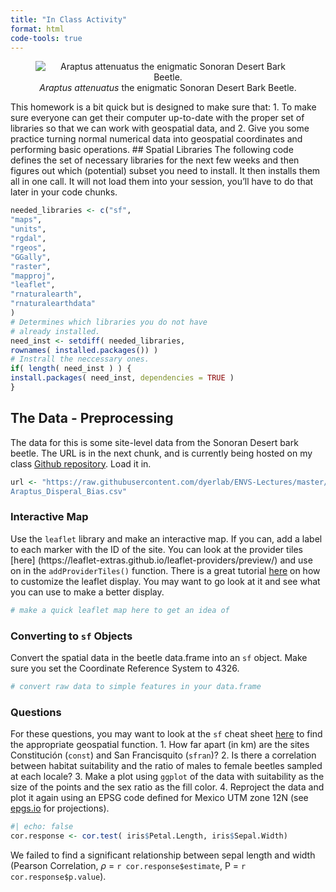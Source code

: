 ```yaml
---
title: "In Class Activity"
format: html
code-tools: true
---
```

<center>
![*Araptus attenuatus* the enigmatic Sonoran Desert Bark
Beetle.](https://live.staticflickr.com/65535/50441339417_74e04216fa_w_d.jpg)
</center>
This homework is a bit quick but is designed to make sure that:
1. To make sure everyone can get their computer up-to-date with the proper set of
libraries so that we can work with geospatial data, and
2. Give you some practice turning normal numerical data into geospatial coordinates
and performing basic operations.
## Spatial Libraries
The following code defines the set of necessary libraries for the next few weeks
and then figures out which (potential) subset you need to install. It then installs
them all in one call. It will not load them into your session, you'll have to do
that later in your code chunks.
```r
needed_libraries <- c("sf",
"maps",
"units",
"rgdal",
"rgeos",
"GGally",
"raster",
"mapproj",
"leaflet",
"rnaturalearth",
"rnaturalearthdata"
)
# Determines which libraries you do not have
# already installed.
need_inst <- setdiff( needed_libraries,
rownames( installed.packages()) )
# Instrall the neccessary ones.
if( length( need_inst ) ) {
install.packages( need_inst, dependencies = TRUE )
}
```
## The Data - Preprocessing
The data for this is some site-level data from the Sonoran Desert bark beetle. The
URL is in the next chunk, and is currently being hosted on my class [Github
repository](https://github.com/dyerlab/ENVS-Lectures). Load it in.
```r
url <- "https://raw.githubusercontent.com/dyerlab/ENVS-Lectures/master/data/
Araptus_Disperal_Bias.csv"
```
### Interactive Map
Use the `leaflet` library and make an interactive map. If you can, add a label to
each marker with the ID of the site. You can look at the provider tiles [here]
(https://leaflet-extras.github.io/leaflet-providers/preview/) and use on in the
`addProviderTiles()` function.
There is a great tutorial [here](https://rstudio.github.io/leaflet/map_widget.html)
on how to customize the leaflet display. You may want to go look at it and see
what you can use to make a better display.
```r
# make a quick leaflet map here to get an idea of
```
### Converting to `sf` Objects
Convert the spatial data in the beetle data.frame into an `sf` object. Make sure
you set the Coordinate Reference System to $4326$.
```r
# convert raw data to simple features in your data.frame
```
### Questions
For these questions, you may want to look at the `sf` cheat sheet
[here](https://github.com/rstudio/cheatsheets/raw/main/sf.pdf) to find the
appropriate geospatial function.
1. How far apart (in km) are the sites Constitución (`const`) and San Francisquito
(`sfran`)?
2. Is there a correlation between habitat suitability and the ratio of males to
female beetles sampled at each locale?
3. Make a plot using `ggplot` of the data with suitability as the size of the
points and the sex ratio as the fill color.
4. Reproject the data and plot it again using an EPSG code defined for Mexico UTM
zone 12N (see [epgs.io](https://epsg.io) for projections).
```r
#| echo: false
cor.response <- cor.test( iris$Petal.Length, iris$Sepal.Width)
```
We failed to find a significant relationship between sepal length and width
(Pearson Correlation, $\rho$ = `r cor.response$estimate`, P = `r
cor.response$p.value`).